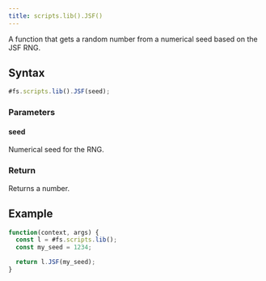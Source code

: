 ```yaml
---
title: scripts.lib().JSF()
---
```


A function that gets a random number from a numerical seed based on the JSF RNG.

## Syntax

```js
#fs.scripts.lib().JSF(seed);
```

### Parameters

#### seed

Numerical seed for the RNG.

### Return

Returns a number.

## Example

```js
function(context, args) {
  const l = #fs.scripts.lib();
  const my_seed = 1234;

  return l.JSF(my_seed);
}
```

